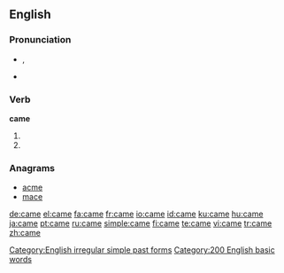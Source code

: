 {{wikipedia|Came (disambiguation)}}
==English==

{{rank|those|own|old|106|came|men|come|without}}

===Pronunciation===
*{{IPA|/'keɪm/}}, {{SAMPA|/"keIm/}}
*{{audio|en-us-came.ogg|Audio (US)}}
*:{{rhymes|eɪm}}

===Verb===
'''came'''

# {{simple past of|[[come]]}} 
# {{simple past of|[[cum]]}}

===Anagrams===
*[[acme]]
*[[mace]]

[[Category:English irregular simple past forms]]
[[Category:200 English basic words]]

[[de:came]]
[[el:came]]
[[fa:came]]
[[fr:came]]
[[io:came]]
[[id:came]]
[[ku:came]]
[[hu:came]]
[[ja:came]]
[[pt:came]]
[[ru:came]]
[[simple:came]]
[[fi:came]]
[[te:came]]
[[vi:came]]
[[tr:came]]
[[zh:came]]